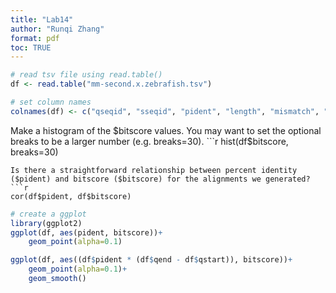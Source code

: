 ```yaml
---
title: "Lab14"
author: "Runqi Zhang"
format: pdf
toc: TRUE
---
```

```r
# read tsv file using read.table()
df <- read.table("mm-second.x.zebrafish.tsv")

# set column names
colnames(df) <- c("qseqid", "sseqid", "pident", "length", "mismatch", "gapopen", "qstart", "qend", "sstart", "send", "evalue", "bitscore")
```

Make a histogram of the $bitscore values. You may want to set the optional breaks to be a larger number (e.g. breaks=30).
```r
hist(df$bitscore, breaks=30)
```
Is there a straightforward relationship between percent identity ($pident) and bitscore ($bitscore) for the alignments we generated?
```r
cor(df$pident, df$bitscore)
```
```r
# create a ggplot
library(ggplot2)
ggplot(df, aes(pident, bitscore))+
    geom_point(alpha=0.1)
```
```r
ggplot(df, aes((df$pident * (df$qend - df$qstart)), bitscore))+
    geom_point(alpha=0.1)+
    geom_smooth()
```

